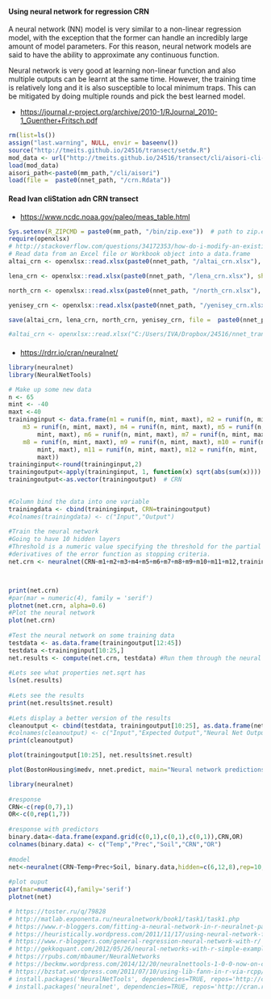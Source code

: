 ####  Using neural network for regression CRN

A neural network (NN) model is very similar to a non-linear regression model, with the exception that the former can handle an incredibly large amount of model parameters. For this reason, neural network models are said to have the ability to approximate any continuous function.

Neural network is very good at learning non-linear function and also multiple outputs can be learnt at the same time. However, the training time is relatively long and it is also susceptible to local minimum traps. This can be mitigated by doing multiple rounds and pick the best learned model.

  + <https://journal.r-project.org/archive/2010-1/RJournal_2010-1_Guenther+Fritsch.pdf>


```r
rm(list=ls())
assign("last.warning", NULL, envir = baseenv())
source("http://tmeits.github.io/24516/transect/setdw.R")
mod_data <- url("http://tmeits.github.io/24516/transect/cli/aisori-cli-list.Rdata")
load(mod_data)
aisori_path<-paste0(mm_path,"/cli/aisori")
load(file =  paste0(nnet_path, "/crn.Rdata"))
```
#### Read Ivan cliStation adn CRN transect

  + <https://www.ncdc.noaa.gov/paleo/meas_table.html>
```r
Sys.setenv(R_ZIPCMD = paste0(mm_path, "/bin/zip.exe"))  # path to zip.exe
require(openxlsx)  
# http://stackoverflow.com/questions/34172353/how-do-i-modify-an-existing-a-sheet-in-an-excel-workbook-using-openxlsx-package
# Read data from an Excel file or Workbook object into a data.frame
altai_crn <- openxlsx::read.xlsx(paste0(nnet_path, "/altai_crn.xlsx"), sheet = 3, startRow = 1, colNames = TRUE, rowNames = FALSE, detectDates = FALSE, skipEmptyRows = TRUE, rows = NULL, cols = NULL, check.names = FALSE, namedRegion = NULL)

lena_crn <- openxlsx::read.xlsx(paste0(nnet_path, "/lena_crn.xlsx"), sheet = 1, startRow = 1, colNames = TRUE, rowNames = FALSE, detectDates = FALSE, skipEmptyRows = TRUE, rows = NULL, cols = NULL, check.names = FALSE, namedRegion = NULL)

north_crn <- openxlsx::read.xlsx(paste0(nnet_path, "/north_crn.xlsx"), sheet = 1, startRow = 1, colNames = TRUE, rowNames = FALSE, detectDates = FALSE, skipEmptyRows = TRUE, rows = NULL, cols = NULL, check.names = FALSE, namedRegion = NULL)

yenisey_crn <- openxlsx::read.xlsx(paste0(nnet_path, "/yenisey_crn.xlsx"), sheet = 1, startRow = 1, colNames = TRUE, rowNames = FALSE, detectDates = FALSE, skipEmptyRows = TRUE, rows = NULL, cols = NULL, check.names = FALSE, namedRegion = NULL)

save(altai_crn, lena_crn, north_crn, yenisey_crn, file =  paste0(nnet_path, "/crn.Rdata"))

#altai_crn <- openxlsx::read.xlsx("C:/Users/IVA/Dropbox/24516/nnet_transect/altai_crn.xlsx", sheet = 3)

```
#### 

  + <https://rdrr.io/cran/neuralnet/> 
```r
library(neuralnet)
library(NeuralNetTools)

# Make up some new data
n <- 65
mint <- -40
maxt <-40
traininginput <- data.frame(m1 = runif(n, mint, maxt), m2 = runif(n, mint, maxt), 
    m3 = runif(n, mint, maxt), m4 = runif(n, mint, maxt), m5 = runif(n, 
        mint, maxt), m6 = runif(n, mint, maxt), m7 = runif(n, mint, maxt), 
    m8 = runif(n, mint, maxt), m9 = runif(n, mint, maxt), m10 = runif(n, 
        mint, maxt), m11 = runif(n, mint, maxt), m12 = runif(n, mint, 
        maxt))
traininginput<-round(traininginput,2)
trainingoutput<-apply(traininginput, 1, function(x) sqrt(abs(sum(x))))
trainingoutput<-as.vector(trainingoutput)  # CRN

 
#Column bind the data into one variable
trainingdata <- cbind(traininginput, CRN=trainingoutput)
#colnames(trainingdata) <- c("Input","Output")
 
#Train the neural network
#Going to have 10 hidden layers
#Threshold is a numeric value specifying the threshold for the partial
#derivatives of the error function as stopping criteria.
net.crn <- neuralnet(CRN~m1+m2+m3+m4+m5+m6+m7+m8+m9+m10+m11+m12,trainingdata, hidden=c(15), rep = 1, linear.output = TRUE, threshold=0.01)



print(net.crn)
#par(mar = numeric(4), family = 'serif')
plotnet(net.crn, alpha=0.6) 
#Plot the neural network
plot(net.crn)
 
#Test the neural network on some training data
testdata <- as.data.frame(trainingoutput[12:45]) 
testdata <-traininginput[10:25,]
net.results <- compute(net.crn, testdata) #Run them through the neural network
 
#Lets see what properties net.sqrt has
ls(net.results)
 
#Lets see the results
print(net.results$net.result)
 
#Lets display a better version of the results
cleanoutput <- cbind(testdata, trainingoutput[10:25], as.data.frame(net.results$net.result))
#colnames(cleanoutput) <- c("Input","Expected Output","Neural Net Output")
print(cleanoutput)

plot(trainingoutput[10:25], net.results$net.result)

plot(BostonHousing$medv, nnet.predict, main="Neural network predictions vs actual", xlab="Actual")

```
```r
library(neuralnet)
 
#response
CRN<-c(rep(0,7),1)
OR<-c(0,rep(1,7))
 
#response with predictors
binary.data<-data.frame(expand.grid(c(0,1),c(0,1),c(0,1)),CRN,OR)
colnames(binary.data) <- c("Temp","Prec","Soil","CRN","OR")
 
#model
net<-neuralnet(CRN~Temp+Prec+Soil, binary.data,hidden=c(6,12,8),rep=10,err.fct="ce",linear.output=FALSE)
 
#plot ouput
par(mar=numeric(4),family='serif')
plotnet(net)

```
```r
# https://toster.ru/q/79828
# http://matlab.exponenta.ru/neuralnetwork/book1/task1/task1.php
# https://www.r-bloggers.com/fitting-a-neural-network-in-r-neuralnet-package/
# https://heuristically.wordpress.com/2011/11/17/using-neural-network-for-regression/
# https://www.r-bloggers.com/general-regression-neural-network-with-r/
# http://gekkoquant.com/2012/05/26/neural-networks-with-r-simple-example/
# https://rpubs.com/mbaumer/NeuralNetworks
# https://beckmw.wordpress.com/2014/12/20/neuralnettools-1-0-0-now-on-cran/
# https://bzstat.wordpress.com/2011/07/10/using-lib-fann-in-r-via-rcpp/
# install.packages('NeuralNetTools', dependencies=TRUE, repos='http://cran.rstudio.com/')
# install.packages('neuralnet', dependencies=TRUE, repos='http://cran.rstudio.com/')
```
